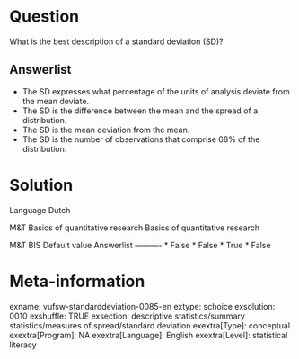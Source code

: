 Question
========
What is the best description of a standard deviation (SD)?

Answerlist
----------
* The SD expresses what percentage of the units of analysis deviate from the mean deviate.
* The SD is the difference between the mean and the spread of a distribution.
* The SD is the mean deviation from the mean.
* The SD is the number of observations that comprise 68% of the distribution.

Solution
========

Language Dutch

M&T Basics of quantitative research Basics of quantitative research

M&T BIS Default value
Answerlist
----------
* False
* False
* True
* False

Meta-information
================
exname: vufsw-standarddeviation-0085-en
extype: schoice
exsolution: 0010
exshuffle: TRUE
exsection: descriptive statistics/summary statistics/measures of spread/standard deviation
exextra[Type]: conceptual
exextra[Program]: NA
exextra[Language]: English
exextra[Level]: statistical literacy

